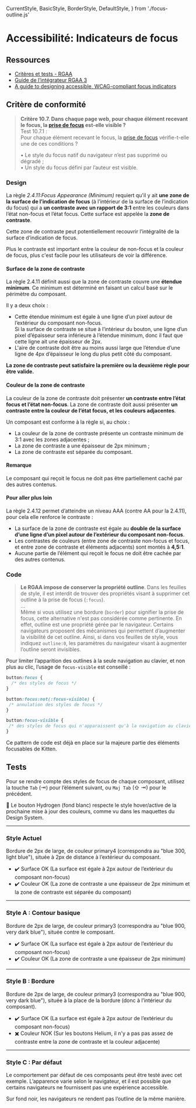   CurrentStyle,
  BasicStyle,
  BorderStyle,
  DefaultStyle,
} from './focus-outline.js'

<Meta title="Documentation/Accessibilité/Indicateurs de focus" />

# Accessibilité: Indicateurs de focus

## Ressources

- [Critères et tests - RGAA](https://www.numerique.gouv.fr/publications/rgaa-accessibilite/methode-rgaa/criteres/#crit-10-7)
- [Guide de l’intégrateur RGAA 3](https://disic.github.io/guide-integrateur/7-focus.html#outline)
- [A guide to designing accessible, WCAG-compliant focus indicators](https://www.sarasoueidan.com/blog/focus-indicators/)

## Critère de conformité

> **Critère 10.7. Dans chaque page web, pour chaque élément recevant le focus, la [prise de focus](https://www.numerique.gouv.fr/publications/rgaa-accessibilite/methode-rgaa/glossaire/#prise-de-focus) est-elle visible ?**<br/>
> Test 10.7.1 :<br/>
> Pour chaque élément recevant le focus, la [prise de focus](https://www.numerique.gouv.fr/publications/rgaa-accessibilite/methode-rgaa/glossaire/#prise-de-focus) vérifie-t-elle une de ces conditions ?
>
>  • Le style du focus natif du navigateur n’est pas supprimé ou dégradé ;<br/>
>  • Un style du focus défini par l’auteur est visible.
>

### Design

La règle *2.4.11:Focus Appearance (Minimum)* requiert qu'il y ait **une zone de la surface de l’indication de focus** (à l’intérieur de la surface de l’indication du focus) qui a **un contraste avec un rapport de 3:1** entre les couleurs dans l’état non-focus et l’état focus. Cette surface est appelée la **zone de contraste**.

Cette zone de contraste peut potentiellement recouvrir l’intégralité de la surface d’indication de focus.

Plus le contraste est important entre la couleur de non-focus et la couleur de focus, plus c'est facile pour les utilisateurs de voir la différence.

#### Surface de la zone de contraste

La règle 2.4.11 définit aussi que la zone de contraste couvre une **étendue minimum**. Ce minimum est déterminé en faisant un calcul basé sur le périmètre du composant.

Il y a deux choix :

- Cette étendue minimum est égale à une ligne d’un pixel autour de l’extérieur du composant non-focus.<br/>Si la surface de contraste se situe à l’intérieur du bouton, une ligne d’un pixel d’épaisseur sera inférieure à l’étendue minimum, donc il faut que cette ligne ait une épaisseur de 2px.
- L'aire de contraste doit être au moins aussi large que l’étendue d’une ligne de 4px d’épaisseur le long du plus petit côté du composant.



**La zone de contraste peut satisfaire la première ou la deuxième règle pour être valide.**

#### Couleur de la zone de contraste

La couleur de la zone de contraste doit présenter **un contraste entre l’état focus et l’état non-focus**. La zone de contraste doit aussi présenter **un contraste entre la couleur de l’état focus, et les couleurs adjacentes**.

Un composant est conforme à la règle si, au choix :

- La couleur de la zone de contraste présente un contraste minimum de 3:1 avec les zones adjacentes ;
- La zone de contraste a une épaisseur de 2px minimum ;
- La zone de contraste est séparée du composant.

#### Remarque

Le composant qui reçoit le focus ne doit pas être partiellement caché par des autres contenus.

#### Pour aller plus loin

La règle 2.4.12 permet d’atteindre un niveau AAA (contre AA pour la 2.4.11), pour cela elle renforce le contraste :

- La surface de la zone de contraste est égale au **double de la surface d’une ligne d’un pixel autour de l’extérieur du composant non-focus**.
- Les contrastes de couleurs (entre zone de contraste non-focus et focus, et entre zone de contraste et éléments adjacents) sont montés à **4,5:1**.
- Aucune partie de l’élément qui reçoit le focus ne doit être cachée par des autres contenus.

### Code

> **Le RGAA impose de conserver la propriété outline**. Dans les feuilles de style, il est interdit de trouver des propriétés visant à supprimer cet outline à la prise de focus (`:focus`).<br/>
> …<br/>
> Même si vous utilisez une bordure (`border`) pour signifier la prise de focus, cette alternative n'est pas considérée comme pertinente.
En effet, outline est une propriété gérée par le navigateur. Certains navigateurs proposent des mécanismes qui permettent d’augmenter la visibilité de cet outline. Ainsi, si dans vos feuilles de style, vous indiquez `outline:0`, les paramètres du navigateur visant à augmenter l’outline seront invisibles.


Pour limiter l’apparition des outlines à la seule navigation au clavier, et non plus au clic, l’usage de `focus-visible` est conseillé :

```css
button:focus {
  /* des styles de focus */
}

button:focus:not(:focus-visible) {
 /* annulation des styles de focus */
}

button:focus-visible {
 /* des styles de focus qui n'apparaissent qu'à la navigation au clavier */
}
```

Ce pattern de code est déjà en place sur la majeure partie des éléments focusables de Kitten.

## Tests

Pour se rendre compte des styles de focus de chaque composant, utilisez la touche `Tab` (⇥) pour l’élément suivant, ou `Maj Tab` (⇧ ⇥) pour le précédent.

🔰 Le bouton Hydrogen (fond blanc) respecte le style hover/active de la prochaine mise à jour des couleurs, comme vu dans les maquettes du Design System.

----

### Style Actuel

Bordure de 2px de large, de couleur primary4 (correspondra au "blue 300, light blue"), située à 2px de distance à l’extérieur du composant.

<CurrentStyle />

- ✔️ Surface OK (La surface est égale à 2px autour de l’extérieur du composant non-focus)
- ✔️ Couleur OK (La zone de contraste a une épaisseur de 2px minimum et la zone de contraste est séparée du composant)

----

### Style A : Contour basique

Bordure de 2px de large, de couleur primary3 (correspondra au "blue 900, very dark blue"), située contre le composant.

<BasicStyle />

- ✔️ Surface OK (La surface est égale à 2px autour de l’extérieur du composant non-focus)
- ✔️ Couleur OK (La zone de contraste a une épaisseur de 2px minimum)


----


### Style B : Bordure

Bordure de 2px de large, de couleur primary3 (correspondra au "blue 900, very dark blue"), située à la place de la bordure (donc à l’intérieur du composant).

<BorderStyle />

- ✔️ Surface OK (La surface est égale à 2px autour de l’extérieur du composant non-focus)
- ✖️ Couleur NOK (Sur les boutons Helium, il n'y a pas pas assez de contraste entre la zone de contraste et la couleur adjacente)



----


### Style C : Par défaut

Le comportement par défaut de ces composants peut être testé avec cet exemple. L’apparence varie selon le navigateur, et il est possible que certains navigateurs ne fournissent pas une expérience accessible.

<DefaultStyle />

<div className="has-overrides dark-background" style={{ padding: '2em 0' }}>
  <Text weight="regular" color="background1" className="k-u-margin-bottom-triple k-u-margin-left-quadruple">
    Sur fond noir, les navigateurs ne rendent pas l’outline de la même manière.
  </Text>
  <DefaultStyle />
</div>
